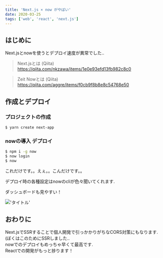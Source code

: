 ```yaml
---
title: 'Next.js × now がやばい'
date: 2020-03-25
tags: ['web', 'react', 'next.js']
---
```


## はじめに

Next.jsとnowを使うとデプロイ速度が異常でした..

> Next.jsとは (Qiita) https://qiita.com/nkzawa/items/1e0e93efd13fb982c8c0

> Zeit Nowとは (Qiita) https://qiita.com/aggre/items/f0cb9f8b8e8c54768e50

## 作成とデプロイ

### プロジェクトの作成

```bash
$ yarn create next-app
```

### nowの導入 デプロイ

```bash
$ npm i -g now
$ now login
$ now
```

これだけです。。えぇ。。こんだけです。。

デプロイ時の各種設定はnowのcliが色々聞いてくれます.

ダッシュボードも見やすい！

!['タイトル'](https://i.gyazo.com/1cbc07dafc7bcee9a9d3ab93fcfc613a.png)

## おわりに

Next.jsでSSRすることで個人開発で引っかかりがちなCORS対策にもなります.(ぼくはこのためにSSRしました..\
nowでのデプロイもめっちゃ早くて最高です.\
Reactでの開発がもっと捗ります！
